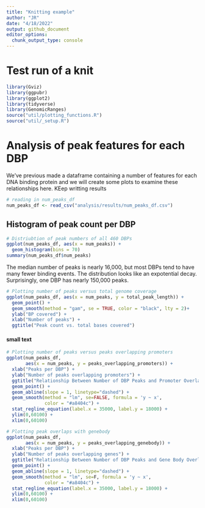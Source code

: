```yaml
---
title: "Knitting example"
author: "JR"
date: "4/18/2022"
output: github_document
editor_options: 
  chunk_output_type: console
---
```


# Test run of a knit

```r
library(Gviz)
library(ggpubr)
library(ggplot2)
library(tidyverse)
library(GenomicRanges)
source("util/plotting_functions.R")
source("util/_setup.R")
```

# Analysis of peak features for each DBP

We've previous made a dataframe containing a number of features for each DNA binding protein and we will create some plots to examine these relationships here. KEep writting results

```r
# reading in num_peaks_df
num_peaks_df <- read_csv("analysis/results/num_peaks_df.csv")
```

## Histogram of peak count per DBP

```r
# Distriubtion of peak numbers of all 460 DBPs
ggplot(num_peaks_df, aes(x = num_peaks)) + 
  geom_histogram(bins = 70)
summary(num_peaks_df$num_peaks)
```

The median number of peaks is nearly 16,000, but most DBPs tend to have many fewer binding events. The distribution looks like an expotential decay. Surprisingly, one DBP has nearly 150,000 peaks.

```r
# Plotting number of peaks versus total genome coverage
ggplot(num_peaks_df, aes(x = num_peaks, y = total_peak_length)) +
  geom_point() + 
  geom_smooth(method = "gam", se = TRUE, color = "black", lty = 2)+
  ylab("BP covered") +
  xlab("Number of peaks") +
  ggtitle("Peak count vs. total bases covered")
```

#### small text

```r
# Plotting number of peaks versus peaks overlapping promoters
ggplot(num_peaks_df,
       aes(x = num_peaks, y = peaks_overlapping_promoters)) +
  xlab("Peaks per DBP") +
  ylab("Number of peaks overlapping promoters") +
  ggtitle("Relationship Between Number of DBP Peaks and Promoter Overlaps")+
  geom_point() +
  geom_abline(slope = 1, linetype="dashed") +
  geom_smooth(method = "lm", se=FALSE, formula = 'y ~ x',
              color = "#a8404c") +
  stat_regline_equation(label.x = 35000, label.y = 18000) +
  ylim(0,60100) +
  xlim(0,60100)
```

```r
# Plotting peak overlaps with genebody
ggplot(num_peaks_df,
       aes(x = num_peaks, y = peaks_overlapping_genebody)) +
  xlab("Peaks per DBP") +
  ylab("Number of peaks overlapping genes") +
  ggtitle("Relationship Between Number of DBP Peaks and Gene Body Overlaps")+
  geom_point() +
  geom_abline(slope = 1, linetype="dashed") +
  geom_smooth(method = "lm", se=F, formula = 'y ~ x',
              color = "#a8404c") +
  stat_regline_equation(label.x = 35000, label.y = 18000) +
  ylim(0,60100) +
  xlim(0,60100)
```
